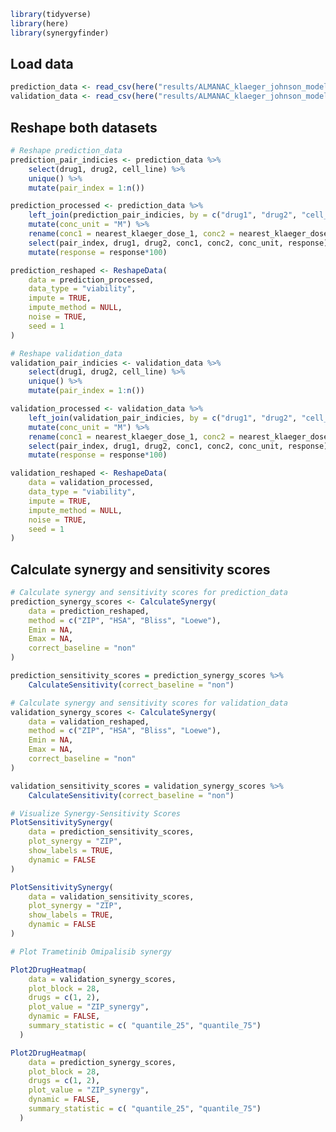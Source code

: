 ```r
library(tidyverse)
library(here)
library(synergyfinder)
```

## Load data

```r
prediction_data <- read_csv(here("results/ALMANAC_klaeger_johnson_models/breast_cancer_models/validation/model_predictions_all_kinases_forced_in.csv"))
validation_data <- read_csv(here("results/ALMANAC_klaeger_johnson_models/breast_cancer_models/validation/validation_klaeger_exp_data_for_all_kinases_forced_in.csv"))
```

## Reshape both datasets

```r
# Reshape prediction_data
prediction_pair_indicies <- prediction_data %>%
    select(drug1, drug2, cell_line) %>%
    unique() %>%
    mutate(pair_index = 1:n())

prediction_processed <- prediction_data %>%
    left_join(prediction_pair_indicies, by = c("drug1", "drug2", "cell_line")) %>%
    mutate(conc_unit = "M") %>%
    rename(conc1 = nearest_klaeger_dose_1, conc2 = nearest_klaeger_dose_2, response = viability) %>%
    select(pair_index, drug1, drug2, conc1, conc2, conc_unit, response)  %>% 
    mutate(response = response*100)

prediction_reshaped <- ReshapeData(
    data = prediction_processed,
    data_type = "viability",
    impute = TRUE,
    impute_method = NULL,
    noise = TRUE,
    seed = 1
)
```

```r
# Reshape validation_data
validation_pair_indicies <- validation_data %>%
    select(drug1, drug2, cell_line) %>%
    unique() %>%
    mutate(pair_index = 1:n())

validation_processed <- validation_data %>%
    left_join(validation_pair_indicies, by = c("drug1", "drug2", "cell_line")) %>%
    mutate(conc_unit = "M") %>%
    rename(conc1 = nearest_klaeger_dose_1, conc2 = nearest_klaeger_dose_2, response = viability) %>%
    select(pair_index, drug1, drug2, conc1, conc2, conc_unit, response)  %>% 
    mutate(response = response*100)

validation_reshaped <- ReshapeData(
    data = validation_processed,
    data_type = "viability",
    impute = TRUE,
    impute_method = NULL,
    noise = TRUE,
    seed = 1
)
```

## Calculate synergy and sensitivity scores

```r
# Calculate synergy and sensitivity scores for prediction_data
prediction_synergy_scores <- CalculateSynergy(
    data = prediction_reshaped,
    method = c("ZIP", "HSA", "Bliss", "Loewe"),
    Emin = NA,
    Emax = NA,
    correct_baseline = "non"
) 

prediction_sensitivity_scores = prediction_synergy_scores %>%
    CalculateSensitivity(correct_baseline = "non")

# Calculate synergy and sensitivity scores for validation_data
validation_synergy_scores <- CalculateSynergy(
    data = validation_reshaped,
    method = c("ZIP", "HSA", "Bliss", "Loewe"),
    Emin = NA,
    Emax = NA,
    correct_baseline = "non"
) 

validation_sensitivity_scores = validation_synergy_scores %>%
    CalculateSensitivity(correct_baseline = "non")
```

```r
# Visualize Synergy-Sensitivity Scores
PlotSensitivitySynergy(
    data = prediction_sensitivity_scores,
    plot_synergy = "ZIP",
    show_labels = TRUE,
    dynamic = FALSE
)

PlotSensitivitySynergy(
    data = validation_sensitivity_scores,
    plot_synergy = "ZIP",
    show_labels = TRUE,
    dynamic = FALSE
)
```

```r
# Plot Trametinib Omipalisib synergy

Plot2DrugHeatmap(
    data = validation_synergy_scores,
    plot_block = 28,
    drugs = c(1, 2),
    plot_value = "ZIP_synergy",
    dynamic = FALSE,
    summary_statistic = c( "quantile_25", "quantile_75")
  )

Plot2DrugHeatmap(
    data = prediction_synergy_scores,
    plot_block = 28,
    drugs = c(1, 2),
    plot_value = "ZIP_synergy",
    dynamic = FALSE,
    summary_statistic = c( "quantile_25", "quantile_75")
  )

```